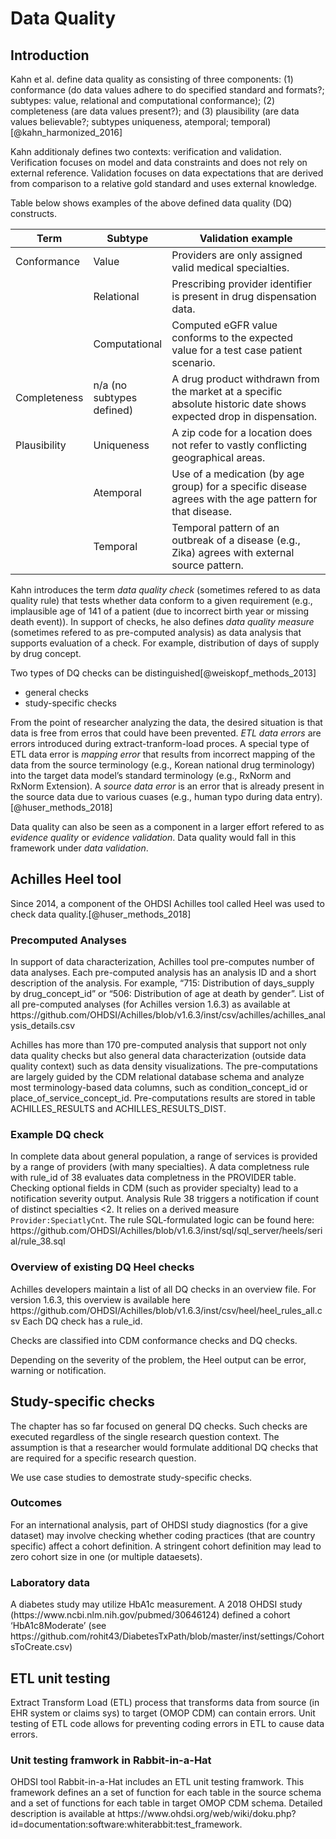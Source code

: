 # Data Quality {#DataQuality}

## Introduction

Kahn et al. define data quality as consisting of three components: (1) conformance (do data values adhere to do specified standard and formats?; subtypes: value, relational and computational conformance);  (2) completeness (are data values present?); and (3) plausibility (are data values believable?; subtypes uniqueness, atemporal; temporal) [@kahn_harmonized_2016]


Kahn additionaly defines two contexts: verification and validation. Verification focuses on model and data constraints and does not rely on external reference. Validation focuses on data expectations that are derived from comparison to a relative gold standard and uses external knowledge. 

Table below shows examples of the above defined data quality (DQ) constructs.

| Term         | Subtype                   | Validation example                                                                                                 |
|--------------|---------------------------|--------------------------------------------------------------------------------------------------------------------|
| Conformance  | Value                     | Providers are only assigned valid medical specialties.                                                             |
|              | Relational                | Prescribing provider identifier is present in drug dispensation data.                                              |
|              | Computational             | Computed eGFR value conforms to the expected value for a test case patient scenario.                               |
| Completeness | n/a (no subtypes defined) | A drug product withdrawn from the market at a specific absolute historic date shows expected drop in dispensation. |
| Plausibility | Uniqueness                | A zip code for a location does not refer to vastly conflicting geographical areas.                                 |
|              | Atemporal                 | Use of a medication (by age group) for a specific disease agrees with the age pattern for that disease.            |
|              | Temporal                  | Temporal pattern of an outbreak of a disease (e.g., Zika) agrees with external source pattern.                     |

Kahn introduces the term *data quality check* (sometimes refered to as data quality rule) that tests whether data conform to a given requirement (e.g., implausible age of 141 of a patient (due to incorrect birth year or missing death event)). In support of checks, he also defines *data quality measure* (sometimes refered to as pre-computed analysis) as data analysis that  supports evaluation of a check. For example, distribution of days of supply by drug concept. 

Two types of DQ checks can be distinguished[@weiskopf_methods_2013]

* general checks
* study-specific checks

From the point of researcher analyzing the data, the desired situation is that data is free from erros that could have been prevented. *ETL data errors* are errors introduced during extract-tranform-load proces. A special type of ETL data error is *mapping error* that results from incorrect mapping of the data from the source terminology (e.g., Korean national drug terminology) into the target data model's standard terminology (e.g., RxNorm and RxNorm Extension).  A *source data error* is an error that is already present in the source data due to various cuases (e.g., human typo during data entry).[@huser_methods_2018]

Data quality can also be seen as a component in a larger effort refered to as *evidence quality* or *evidence validation*. Data quality would fall in this framework under *data validation*.

## Achilles Heel tool

Since 2014, a component of the OHDSI Achilles tool called Heel was used to check data quality.[@huser_methods_2018]

### Precomputed Analyses

In support of data characterization, Achilles tool pre-computes number of data analyses. Each pre-computed analysis has an analysis ID and a short description of the analysis. For example, “715: Distribution of days_supply by drug_concept_id” or “506: Distribution of age at death by gender”. List of all pre-computed analyses (for Achilles version 1.6.3) as available at https://github.com/OHDSI/Achilles/blob/v1.6.3/inst/csv/achilles/achilles_analysis_details.csv 

Achilles has more than 170 pre-computed analysis that support not only data quality checks but also general data characterization (outside data quality context) such as data density visualizations. The pre-computations are largely guided by the CDM relational database schema and analyze most terminology-based data columns, such as condition_concept_id or place_of_service_concept_id. Pre-computations results are stored in table ACHILLES_RESULTS and ACHILLES_RESULTS_DIST.

### Example DQ check

In complete data about general population, a range of services is provided by a range of providers (with many specialties). A data completness rule with rule_id of 38 evaluates data completness in the PROVIDER table. Checking optional fields in CDM (such as provider specialty) lead to a notification severity output. Analysis Rule 38 triggers a notification if count of distinct specialties <2. It relies on a derived measure `Provider:SpeciatlyCnt`. The rule SQL-formulated logic can be found here: https://github.com/OHDSI/Achilles/blob/v1.6.3/inst/sql/sql_server/heels/serial/rule_38.sql



### Overview of existing DQ Heel checks

Achilles developers maintain a list of all DQ checks in an overview file. For version 1.6.3, this overview is available here https://github.com/OHDSI/Achilles/blob/v1.6.3/inst/csv/heel/heel_rules_all.csv Each DQ check has a rule_id.

Checks are classified into CDM conformance checks and DQ checks.

Depending on the severity of the problem, the Heel output can be error, warning or notification.


## Study-specific checks

The chapter has so far focused on general DQ checks. Such checks are executed regardless of the single research question context. The assumption is that a researcher would formulate additional DQ checks that are required for a specific research question.

We use case studies to demostrate study-specific checks.

### Outcomes 

For an international analysis, part of OHDSI study diagnostics (for a give dataset) may involve checking whether coding practices (that are country specific) affect a cohort definition. A stringent cohort definition may lead to zero cohort size in one (or multiple dataesets). 


### Laboratory data


A diabetes study may utilize HbA1c measurement. A 2018 OHDSI study (https://www.ncbi.nlm.nih.gov/pubmed/30646124) defined a cohort 'HbA1c8Moderate' (see https://github.com/rohit43/DiabetesTxPath/blob/master/inst/settings/CohortsToCreate.csv)



## ETL unit testing

Extract Transform Load (ETL) process that transforms data from source (in EHR system or claims sys) to target (OMOP CDM) can contain errors. Unit testing of ETL code allows for preventing coding errors in ETL to cause data errors.

### Unit testing framwork in Rabbit-in-a-Hat

OHDSI tool Rabbit-in-a-Hat includes an ETL unit testing framwork. This framework defines an a set of function for each table in the source schema and a set of functions for each table in target OMOP CDM schema. Detailed description is available at https://www.ohdsi.org/web/wiki/doku.php?id=documentation:software:whiterabbit:test_framework. 

